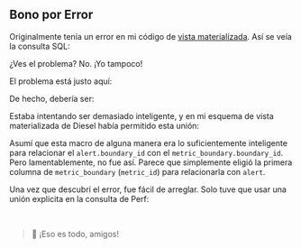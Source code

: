 
## Bono por Error

Originalmente tenía un error en mi código de [vista materializada][vista materializada].
Así se veía la consulta SQL:


<BonusBugSql />

¿Ves el problema? No. ¡Yo tampoco!

El problema está justo aquí:

<BonusBugSqlIssue />

De hecho, debería ser:

<BonusBugSqlFix />

Estaba intentando ser demasiado inteligente,
y en mi esquema de vista materializada de Diesel había permitido esta unión:

<BonusBugRustSchema />

Asumí que esta macro de alguna manera era lo suficientemente inteligente
para relacionar el `alert.boundary_id` con el `metric_boundary.boundary_id`.
Pero lamentablemente, no fue así.
Parece que simplemente eligió la primera columna de `metric_boundary` (`metric_id`) para relacionarla con `alert`.

Una vez que descubrí el error, fue fácil de arreglar.
Solo tuve que usar una unión explícita en la consulta de Perf:

<BonusBugRustLeftJoin />

<br />

> 🐰 ¡Eso es todo, amigos!

[vista materializada]: #vista-materializada